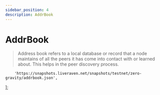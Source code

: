 ```yaml
---
sidebar_position: 4
description: AddrBook
---
```


# AddrBook

> Address book refers to a local database or record that a node maintains of all the peers it has come into contact with or learned about. This helps in the peer discovery process.



        'https://snapshots.liveraven.net/snapshots/testnet/zero-gravity/addrbook.json',
];



<SelectPaste endpoints={endpoints} codeTemplate={addrBook} home={home} binary={binary} tip="Click on any endpoint to paste it into the code block." />
